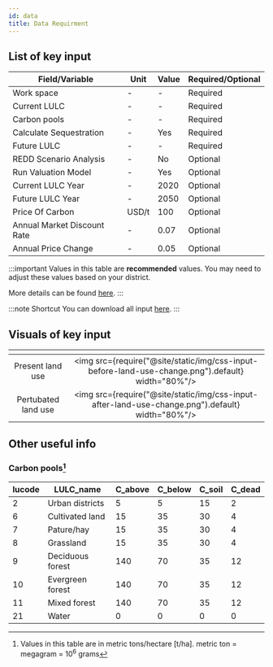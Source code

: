 ```yaml
---
id: data
title: Data Requirment
---
```


## List of key input

| Field/Variable                     | Unit                | Value               | Required/Optional   |
| -----------------------------------| ------------------- |---------------------|---------------------|
| Work space                         | -                   | -                   | Required            |
| Current LULC                       | -                   | -                   | Required            |
| Carbon pools                       | -                   | -                   | Required            |
| Calculate Sequestration            | -                   | Yes                 | Required            |
| Future LULC                        | -                   | -                   | Required            |
| REDD Scenario Analysis             | -                   | No                  | Optional            |
| Run Valuation Model                | -                   | Yes                 | Optional            |
| Current LULC Year                  | -                   | 2020                | Optional            |
| Future LULC Year                   | -                   | 2050                | Optional            |
| Price Of Carbon                    | USD/t               | 100                 | Optional            |
| Annual Market Discount Rate        | -                   | 0.07                | Optional            |
| Annual Price Change                | -                   | 0.05                | Optional            |

:::important
Values in this table are **recommended** values. You may need to adjust these values based on your district.

More details can be found [here](http://releases.naturalcapitalproject.org/invest-userguide/latest/carbonstorage.html#data-needs).
:::

:::note Shortcut
You can download all input [here](../../static/download-data/all_input_files_Central_Region.zip).
:::

## Visuals of key input  

| <!-- -->                                            | <!-- -->            |            
| :-------------------------------------------------: | :-----------------: |
| Present land use                 |<img src={require("@site/static/img/css-input-before-land-use-change.png").default} width="80%"/> |
| Pertubated land use              |<img src={require("@site/static/img/css-input-after-land-use-change.png").default} width="80%"/> |

## Other useful info

### Carbon pools[^1] 

| lucode   | LULC_name        | C_above   | C_below   | C_soil    | C_dead    |
| ---------| ---------------- | --------- | --------- | --------- | --------- | 
| 2        | Urban districts  | 5         | 5         | 15        | 2         |
| 6        | Cultivated land  | 15        | 35        | 30        | 4         |
| 7        | Pature/hay       | 15        | 35        | 30        | 4         |
| 8        | Grassland        | 15        | 35        | 30        | 4         |
| 9        | Deciduous forest | 140       | 70        | 35        | 12        |
| 10       | Evergreen forest | 140       | 70        | 35        | 12        |
| 11       | Mixed forest     | 140       | 70        | 35        | 12        |
| 21       | Water            | 0         | 0         | 0         | 0         |

[^1]: Values in this table are in metric tons/hectare [t/ha]. metric ton = megagram = 10<sup>6</sup> grams 
